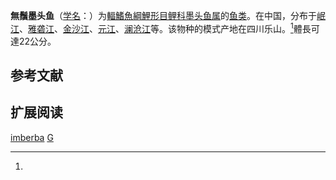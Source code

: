 {{Speciesbox
| name = 無鬚墨头鱼
| status = NE
| status_system = IUCN3.1
| image = 
| genus = Garra
| species = imberba
| authority = Garman, 1912<ref name='id6049'>{{cite web| url =http://www.bioinfo.cn/db05/BjdwSpecies.php?action=view&id=6049| title =墨头鱼| work =中国动物物种编目数据库| publisher =中国科学院微生物研究所| author =中国科学院动物研究所| accessdate =2009-04-11| deadurl =yes| archiveurl =https://web.archive.org/web/20160305025232/http://www.bioinfo.cn/db05/BjdwSpecies.php?action=view&id=6049| archivedate =2016-03-05}}</ref>
| synonyms = *''Discognathus pingi''<br /><small>[[张春霖|Tchang]], 1929</small> ''
*''Garra alticorpora''<br /><small>Chu & Cui, 1987</small> ''
*''Garra pingi''<br /><small>[[张春霖|Tchang]], 1929</small> ''
*''Garra pingi pingi''<br /><small>[[张春霖|Tchang]], 1929</small>
}}

'''無鬚墨头鱼'''（[[学名|学名]]：{{lang|la|''Garra imberba''}}）为[[輻鰭魚綱|輻鰭魚綱]][[鯉形目|鯉形目]][[鲤科|鲤科]][[墨头鱼属|墨头鱼属]]的[[鱼类|鱼类]]。在中国，分布于[[岷江|岷江]]、[[雅砻江|雅砻江]]、[[金沙江|金沙江]]、[[元江|元江]]、[[澜沧江|澜沧江]]等。该物种的模式产地在四川乐山。<ref name='id6049'/>體長可達22公分。

== 参考文献 ==
{{reflist}}

== 扩展阅读 ==
{{refbegin}}
{{wikispecies-inline|Garra imberba|無鬚墨头鱼}}
{{refend}}
{{Taxonbar|from=Q1039787}}

[[Category:墨头鱼属|imberba]]
[[Category:1912年描述的魚類|G]]


{{鯉形目小作品}}